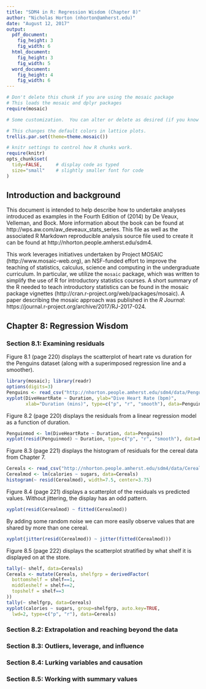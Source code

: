 ```yaml
---
title: "SDM4 in R: Regression Wisdom (Chapter 8)"
author: "Nicholas Horton (nhorton@amherst.edu)"
date: "August 12, 2017"
output: 
  pdf_document:
    fig_height: 3
    fig_width: 6
  html_document:
    fig_height: 3
    fig_width: 5
  word_document:
    fig_height: 4
    fig_width: 6
---
```



```r
# Don't delete this chunk if you are using the mosaic package
# This loads the mosaic and dplyr packages
require(mosaic)
```

```r
# Some customization.  You can alter or delete as desired (if you know what you are doing).

# This changes the default colors in lattice plots.
trellis.par.set(theme=theme.mosaic())  

# knitr settings to control how R chunks work.
require(knitr)
opts_chunk$set(
  tidy=FALSE,     # display code as typed
  size="small"    # slightly smaller font for code
)
```

## Introduction and background 

This document is intended to help describe how to undertake analyses introduced 
as examples in the Fourth Edition of \emph{Stats: Data and Models} (2014) by De Veaux, Velleman, and Bock.
More information about the book can be found at http://wps.aw.com/aw_deveaux_stats_series.  This
file as well as the associated R Markdown reproducible analysis source file used to create it can be found at http://nhorton.people.amherst.edu/sdm4.

This work leverages initiatives undertaken by Project MOSAIC (http://www.mosaic-web.org), an NSF-funded effort to improve the teaching of statistics, calculus, science and computing in the undergraduate curriculum. In particular, we utilize the `mosaic` package, which was written to simplify the use of R for introductory statistics courses. A short summary of the R needed to teach introductory statistics can be found in the mosaic package vignettes (http://cran.r-project.org/web/packages/mosaic).
A paper describing the mosaic approach was published in the *R Journal*: https://journal.r-project.org/archive/2017/RJ-2017-024.


## Chapter 8: Regression Wisdom

### Section 8.1: Examining residuals


Figure 8.1 (page 220) displays the scatterplot of heart rate vs duration for the Penguins dataset (along with a superimposed regression line and a smoother).

```r
library(mosaic); library(readr)
options(digits=3)
Penguins <- read_csv("http://nhorton.people.amherst.edu/sdm4/data/Penguins.csv")
xyplot(DiveHeartRate ~ Duration, ylab="Dive Heart Rate (bpm)", 
       xlab="Duration (mins)", type=c("p", "r", "smooth"), data=Penguins)
```

Figure 8.2 (page 220) displays the residuals from a linear regression model as a function of duration.

```r
Penguinmod <- lm(DiveHeartRate ~ Duration, data=Penguins)
xyplot(resid(Penguinmod) ~ Duration, type=c("p", "r", "smooth"), data=Penguins)
```

Figure 8.3 (page 221) displays the histogram of residuals for the cereal data from Chapter 7.

```r
Cereals <- read_csv("http://nhorton.people.amherst.edu/sdm4/data/Cereals.csv")
Cerealmod <- lm(calories ~ sugars, data=Cereals)
histogram(~ resid(Cerealmod), width=7.5, center=3.75)
```

Figure 8.4 (page 221) displays a scatterplot of the residuals vs predicted values.  Without jittering, the display has an odd pattern.

```r
xyplot(resid(Cerealmod) ~ fitted(Cerealmod))
```

By adding some random noise we can more easily observe values that are shared by more than one cereal.

```r
xyplot(jitter(resid(Cerealmod)) ~ jitter(fitted(Cerealmod)))
```

Figure 8.5 (page 222) displays the scatterplot stratified by what shelf it is displayed on at the store.

```r
tally(~ shelf, data=Cereals)
Cereals <- mutate(Cereals, shelfgrp = derivedFactor(
  bottomshelf = shelf==1,
  middleshelf = shelf==2,
  topshelf = shelf==3
))
tally(~ shelfgrp, data=Cereals)
xyplot(calories ~ sugars, group=shelfgrp, auto.key=TRUE, 
  lwd=2, type=c("p", "r"), data=Cereals)
```


### Section 8.2: Extrapolation and reaching beyond the data

### Section 8.3: Outliers, leverage, and influence

### Section 8.4: Lurking variables and causation

### Section 8.5: Working with summary values

